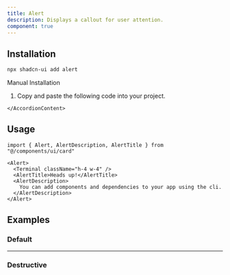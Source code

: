 ```yaml
---
title: Alert
description: Displays a callout for user attention.
component: true
---
```


<ComponentExample src="/components/examples/alert/demo.tsx">
  <AlertDemo />
</ComponentExample>

## Installation

```bash
npx shadcn-ui add alert
```

<Accordion type="single" collapsible>
  <AccordionItem value="manual-installation">
    <AccordionTrigger>Manual Installation</AccordionTrigger>
    <AccordionContent>

1. Copy and paste the following code into your project.

<ComponentSource src="/components/ui/alert.tsx" />

    </AccordionContent>

  </AccordionItem>
</Accordion>

## Usage

```tsx
import { Alert, AlertDescription, AlertTitle } from "@/components/ui/card"
```

```tsx
<Alert>
  <Terminal className="h-4 w-4" />
  <AlertTitle>Heads up!</AlertTitle>
  <AlertDescription>
    You can add components and dependencies to your app using the cli.
  </AlertDescription>
</Alert>
```

## Examples

### Default

<ComponentExample src="/components/examples/alert/demo.tsx">
  <AlertDemo />
</ComponentExample>

---

### Destructive

<ComponentExample src="/components/examples/alert/destructive.tsx">
  <AlertDestructive />
</ComponentExample>
